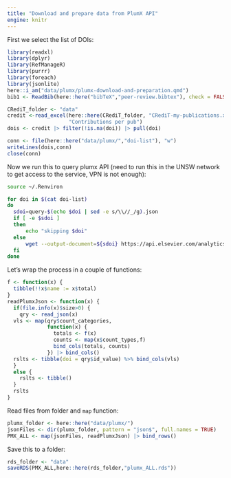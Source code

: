 ```yaml
---
title: "Download and prepare data from PlumX API"
engine: knitr
---
```

First we select the list of DOIs:

```r
library(readxl)
library(dplyr)
library(RefManageR)
library(purrr)
library(foreach)
library(jsonlite)
here::i_am("data/plumx/plumx-download-and-preparation.qmd")
bib1 <- ReadBib(here::here("bibTeX","peer-review.bibtex"), check = FALSE)

CRediT_folder <- "data"
credit <-read_excel(here::here(CRediT_folder, "CRediT-my-publications.xlsx"), 
                    "Contributions per pub") 
dois <- credit |> filter(!is.na(doi)) |> pull(doi)

conn <- file(here::here("data/plumx/","doi-list"), "w")
writeLines(dois,conn)
close(conn)
```

Now we run this to query plumx API (need to run this in the UNSW network to get access to the service, VPN is not enough):

```bash
source ~/.Renviron

for doi in $(cat doi-list)
do
  sdoi=query-$(echo $doi | sed -e s/\\//_/g).json
  if [ -e $sdoi ]
  then
      echo "skipping $doi"
  else
      wget --output-document=${sdoi} https://api.elsevier.com/analytics/plumx/doi/${doi}?apiKey=${Elsevier_API}
  fi
done
```


Let's wrap the process in a couple of functions:

```r
f <- function(x) {
  tibble(!!x$name := x$total) 
}
readPlumxJson <- function(x) {
  if(file.info(x)$size>0) {
    qry <- read_json(x)
  vls <- map(qry$count_categories, 
             function(x) {
               totals <- f(x) 
               counts <- map(x$count_types,f)
               bind_cols(totals, counts)
             }) |> bind_cols()
  rslts <- tibble(doi = qry$id_value) %>% bind_cols(vls)
  }
  else {
    rslts <- tibble()
  }
  rslts
}
```

Read files from folder and `map` function:
```r

plumx_folder <- here::here("data/plumx/")
jsonFiles <- dir(plumx_folder, pattern = "json$", full.names = TRUE)
PMX_ALL <- map(jsonFiles, readPlumxJson) |> bind_rows()
```

Save this to a folder:
```r

rds_folder <- "data"
saveRDS(PMX_ALL,here::here(rds_folder,"plumx_ALL.rds")) 
```
